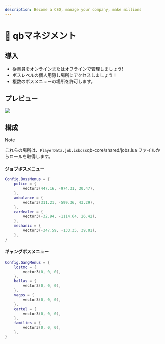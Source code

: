 ```yaml
---
description: Become a CEO, manage your company, make millions
---
```


# 👔 qbマネジメント

## 導入

- 従業員をオンラインまたはオフラインで管理しましょう!
- ボスレベルの個人用隠し場所にアクセスしましょう！
- 複数のボスメニューの場所を許可します。

## プレビュー

![](/.gitbook/assets/manangment.png)

## 構成

> [!NOTE]
> これらの場所は、`PlayerData.job.isboss`qb-core/shared/jobs.lua ファイルからロールを取得します。

#### ジョブボスメニュー

```lua
Config.BossMenus = {
    police = {
        vector3(447.16, -974.31, 30.47),
    },
    ambulance = {
        vector3(311.21, -599.36, 43.29),
    },
    cardealer = {
        vector3(-32.94, -1114.64, 26.42),
    },
    mechanic = {
        vector3(-347.59, -133.35, 39.01),
    },
}
```

#### ギャングボスメニュー

```lua
Config.GangMenus = {
    lostmc = {
        vector3(0, 0, 0),
    },
    ballas = {
        vector3(0, 0, 0),
    },
    vagos = {
        vector3(0, 0, 0),
    },
    cartel = {
        vector3(0, 0, 0),
    },
    families = {
        vector3(0, 0, 0),
    },
}
```

